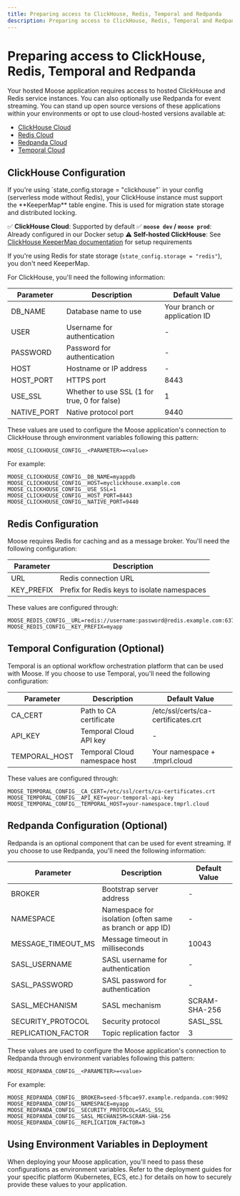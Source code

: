 ```yaml
---
title: Preparing access to ClickHouse, Redis, Temporal and Redpanda
description: Preparing access to ClickHouse, Redis, Temporal and Redpanda
---
```



# Preparing access to ClickHouse, Redis, Temporal and Redpanda 

Your hosted Moose application requires access to hosted ClickHouse and Redis service instances. You can also optionally use Redpanda for event streaming. 
You can stand up open source versions of these applications within your environments or opt to use cloud-hosted versions available at:

- [ClickHouse Cloud](https://clickhouse.com)
- [Redis Cloud](https://redis.com)
- [Redpanda Cloud](https://redpanda.com) 
- [Temporal Cloud](https://temporal.io)

## ClickHouse Configuration

<Callout type="info" title="KeeperMap Engine Required for ClickHouse State Storage">
If you're using `state_config.storage = "clickhouse"` in your config (serverless mode without Redis), your ClickHouse instance must support the **KeeperMap** table engine. This is used for migration state storage and distributed locking.

✅ **ClickHouse Cloud**: Supported by default
✅ **`moose dev` / `moose prod`**: Already configured in our Docker setup
⚠️ **Self-hosted ClickHouse**: See [ClickHouse KeeperMap documentation](https://clickhouse.com/docs/en/engines/table-engines/special/keeper-map) for setup requirements

If you're using Redis for state storage (`state_config.storage = "redis"`), you don't need KeeperMap.
</Callout>

For ClickHouse, you'll need the following information:

| Parameter | Description | Default Value |
|-----------|-------------|---------------|
| DB_NAME | Database name to use | Your branch or application ID |
| USER | Username for authentication | - |
| PASSWORD | Password for authentication | - |
| HOST | Hostname or IP address | - |
| HOST_PORT | HTTPS port | 8443 |
| USE_SSL | Whether to use SSL (1 for true, 0 for false) | 1 |
| NATIVE_PORT | Native protocol port | 9440 |

These values are used to configure the Moose application's connection to ClickHouse through environment variables following this pattern:

```
MOOSE_CLICKHOUSE_CONFIG__<PARAMETER>=<value>
```

For example:
```
MOOSE_CLICKHOUSE_CONFIG__DB_NAME=myappdb
MOOSE_CLICKHOUSE_CONFIG__HOST=myclickhouse.example.com
MOOSE_CLICKHOUSE_CONFIG__USE_SSL=1
MOOSE_CLICKHOUSE_CONFIG__HOST_PORT=8443
MOOSE_CLICKHOUSE_CONFIG__NATIVE_PORT=9440
```

## Redis Configuration

Moose requires Redis for caching and as a message broker. You'll need the following configuration:

| Parameter | Description |
|-----------|-------------|
| URL | Redis connection URL |
| KEY_PREFIX | Prefix for Redis keys to isolate namespaces |

These values are configured through:
```
MOOSE_REDIS_CONFIG__URL=redis://username:password@redis.example.com:6379
MOOSE_REDIS_CONFIG__KEY_PREFIX=myapp
```

## Temporal Configuration (Optional)

Temporal is an optional workflow orchestration platform that can be used with Moose. If you choose to use Temporal, you'll need the following configuration:

| Parameter | Description | Default Value |
|-----------|-------------|---------------|
| CA_CERT | Path to CA certificate | /etc/ssl/certs/ca-certificates.crt |
| API_KEY | Temporal Cloud API key | - |
| TEMPORAL_HOST | Temporal Cloud namespace host | Your namespace + .tmprl.cloud |

These values are configured through:
```
MOOSE_TEMPORAL_CONFIG__CA_CERT=/etc/ssl/certs/ca-certificates.crt
MOOSE_TEMPORAL_CONFIG__API_KEY=your-temporal-api-key
MOOSE_TEMPORAL_CONFIG__TEMPORAL_HOST=your-namespace.tmprl.cloud
```

## Redpanda Configuration (Optional)

Redpanda is an optional component that can be used for event streaming. If you choose to use Redpanda, you'll need the following information:

| Parameter | Description | Default Value |
|-----------|-------------|---------------|
| BROKER | Bootstrap server address | - |
| NAMESPACE | Namespace for isolation (often same as branch or app ID) | - |
| MESSAGE_TIMEOUT_MS | Message timeout in milliseconds | 10043 |
| SASL_USERNAME | SASL username for authentication | - |
| SASL_PASSWORD | SASL password for authentication | - |
| SASL_MECHANISM | SASL mechanism | SCRAM-SHA-256 |
| SECURITY_PROTOCOL | Security protocol | SASL_SSL |
| REPLICATION_FACTOR | Topic replication factor | 3 |

These values are used to configure the Moose application's connection to Redpanda through environment variables following this pattern:

```
MOOSE_REDPANDA_CONFIG__<PARAMETER>=<value>
```

For example:
```
MOOSE_REDPANDA_CONFIG__BROKER=seed-5fbcae97.example.redpanda.com:9092
MOOSE_REDPANDA_CONFIG__NAMESPACE=myapp
MOOSE_REDPANDA_CONFIG__SECURITY_PROTOCOL=SASL_SSL
MOOSE_REDPANDA_CONFIG__SASL_MECHANISM=SCRAM-SHA-256
MOOSE_REDPANDA_CONFIG__REPLICATION_FACTOR=3
```


## Using Environment Variables in Deployment

When deploying your Moose application, you'll need to pass these configurations as environment variables. 
Refer to the deployment guides for your specific platform (Kubernetes, ECS, etc.) for details on how to securely 
provide these values to your application.
